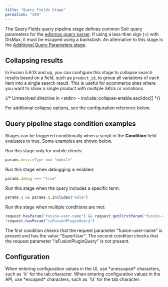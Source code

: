 ```yaml
---
title: "Query Fields Stage"
permalink: "289"
---
```


The Query Fields query pipeline stage defines common Solr query parameters for the [edismax query parser](https://cwiki.apache.org/confluence/display/solr/The+Extended+DisMax+Query+Parser). If using a less-than sign (\<) with DisMax, it must be escaped using a backslash.
An alternative to this stage is the
[Additional Query Parameters stage](/fusion/5.9/294/additional-query-parameters-stage).

## Collapsing results

In Fusion 5.9.13 and up, you can configure this stage to collapse search results based on a field, such as `product_id`, to group all variations of each item into a single search result.
This is useful for ecommerce sites where you want to show a single product with multiple SKUs or variations.

{/* Unresolved directive in \<stdin> - include::collapse-enable.asciidoc[] */}

For additional collapse options, see the configuration reference below.

## Query pipeline stage condition examples

Stages can be triggered conditionally when a script in the **Condition** field evaluates to true.
Some examples are shown below.

Run this stage only for mobile clients:

```js
params.deviceType === "mobile"
```

Run this stage when debugging is enabled:

```js
params.debug === "true"
```

Run this stage when the query includes a specific term:

```js
params.q && params.q.includes("sale")
```

Run this stage when multiple conditions are met:

```js
request.hasParam("fusion-user-name") && request.getFirstParam("fusion-user-name").equals("SuperUser");
!request.hasParam("isFusionPluginQuery")
```

The first condition checks that the request parameter "fusion-user-name" is present and has the value "SuperUser".
The second condition checks that the request parameter "isFusionPluginQuery" is not present.

## Configuration

<Tip>
When entering configuration values in the UI, use *unescaped* characters, such as `\t` for the tab character. When entering configuration values in the API, use *escaped* characters, such as `\\t` for the tab character.
</Tip>




<SchemaParamFields schema={schema}/>
